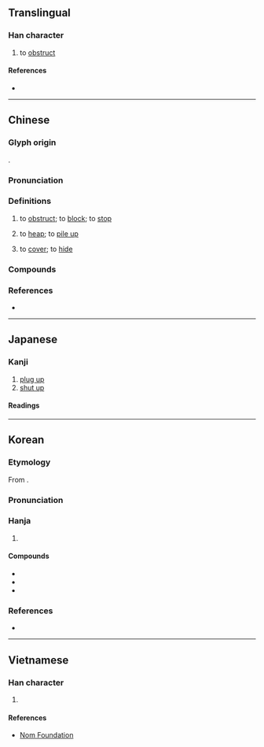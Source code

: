 {{character info}}
==Translingual==

===Han character===
{{Han char|rn=32|rad=土|as=13|sn=16|four=00104|canj=YVGG|ids=⿱雍土}}

# to [[obstruct]]

====References====
* {{Han ref|kx=0240.180|dkj=05524|dj=0480.040|hdz=10493.040|uh=58C5|ud=22725|bh=BEC3|bd=48835}}

----

==Chinese==
{{zh-forms|alt=㙲,雍,邕,廱,𡓱,𡔏,㽫}}

===Glyph origin===
{{Han etym}}
{{Han compound|雍|土|ls=psc|c1=p|c2=s|t2=soil; ground}}.

===Pronunciation===
{{zh-pron
|m=yōng,yǒng
|c=jung1,ngung1,jung2
|h=pfs=yûng
|mn=iong/èng
|mc=y
|oc=y
|cat=
}}

===Definitions===
{{zh-hanzi}}

# {{lb|zh|literary}} to [[obstruct]]; to [[block]]; to [[stop]]
# {{lb|zh|literary}} to [[heap]]; to [[pile up]]
# {{lb|zh|literary}} to [[cover]]; to [[hide]]

===Compounds===
{{zh-der|交通壅塞|培壅|壅土|壅塞|壅滯|壅蔽|壅門|壅閉|懸壅垂|鄣壅|壅肥}}

===References===
* {{R:yue:Hanzi}}

----

==Japanese==

===Kanji===
{{ja-kanji|grade=|rs=土13}}

# [[plug up]]
# [[shut up]]

====Readings====
{{ja-readings|goon=[[ゆ]] (yu)|kanon=[[よう]] (yō)|kun=[[ふさぐ]] (fusagu)}}

----

==Korean==

===Etymology===
From {{der|ko|ltc|sort=옹|-}} {{ltc-l|壅|id=2}}.
{{hanja-ety
|dk={{hanja-dongguk|ᅙᅩᇰ〯|qwǒng}}
|m={{hanja-hunmong|오ᇰ〯|wǒng|雜語#하05A}}
|mh=[[붓도도다|붓도돌〮]] 오ᇰ〯 
|m2={{hanja-sinjeung|&nbsp;옹|wong}}
|m2h=[[막다|마ᄀᆞᆯ]] 옹
}}
===Pronunciation===
{{ko-hanja-pron|옹|l=y}}

===Hanja===
{{ko-hanja-search}}
{{ko-hanja|막다|막을|옹}}

# {{hanja form of|옹|to [[block]]; to [[obstruct]]}}

====Compounds====
{{der-top3|Compounds}}
* {{ko-l|옹졸|壅拙}}
* {{ko-l|옹색|壅塞}}
* {{ko-l|옹고집|壅固執}}
{{der-bottom}}

===References===
* {{R:hanjadoc|2006}}

----

==Vietnamese==

===Han character===
{{vi-readings|reading=ung|rs=土13}}

# {{rfdef|vi|sort=土13}}

====References====
* [http://nomfoundation.org/common/nom_details.php?codepoint=58c5 Nom Foundation]